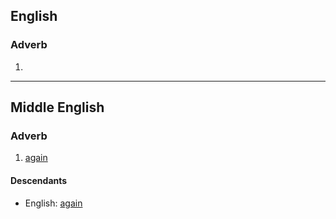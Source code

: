 ==English==

===Adverb===
{{en-adv|-}}

# {{obsolete spelling of|again|lang=en}}

----

==Middle English==
<!--this Middle English entry was created using Template:new enm entry-->

===Adverb===
{{head|enm|adverb}}

# [[again]]

====Descendants====
* English: [[again]]